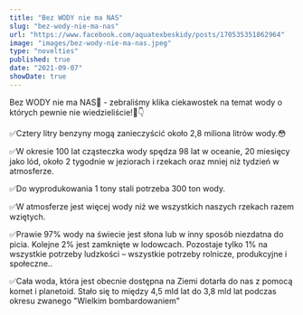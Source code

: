 ```yaml
---
title: "Bez WODY nie ma NAS"
slug: "bez-wody-nie-ma-nas"
url: "https://www.facebook.com/aquatexbeskidy/posts/170535351862964"
image: "images/bez-wody-nie-ma-nas.jpeg"
type: "novelties"
published: true
date: "2021-09-07"
showDate: true
---
```


Bez WODY nie ma NAS🧐 - zebraliśmy klika ciekawostek na temat wody o których pewnie nie wiedzieliście!🤩👇

✅Cztery litry benzyny mogą zanieczyścić około 2,8 miliona litrów wody.😳

✅W okresie 100 lat cząsteczka wody spędza 98 lat w oceanie, 20 miesięcy jako lód, około 2 tygodnie w jeziorach i rzekach oraz mniej niż tydzień w atmosferze.

✅Do wyprodukowania 1 tony stali potrzeba 300 ton wody.

✅W atmosferze jest więcej wody niż we wszystkich naszych rzekach razem wziętych.

✅Prawie 97% wody na świecie jest słona lub w inny sposób niezdatna do picia. Kolejne 2% jest zamknięte w lodowcach. Pozostaje tylko 1% na wszystkie potrzeby ludzkości – wszystkie potrzeby rolnicze, produkcyjne i społeczne..

✅Cała woda, która jest obecnie dostępna na Ziemi dotarła do nas z pomocą komet i planetoid. Stało się to między 4,5 mld lat do 3,8 mld lat podczas okresu zwanego "Wielkim bombardowaniem"
